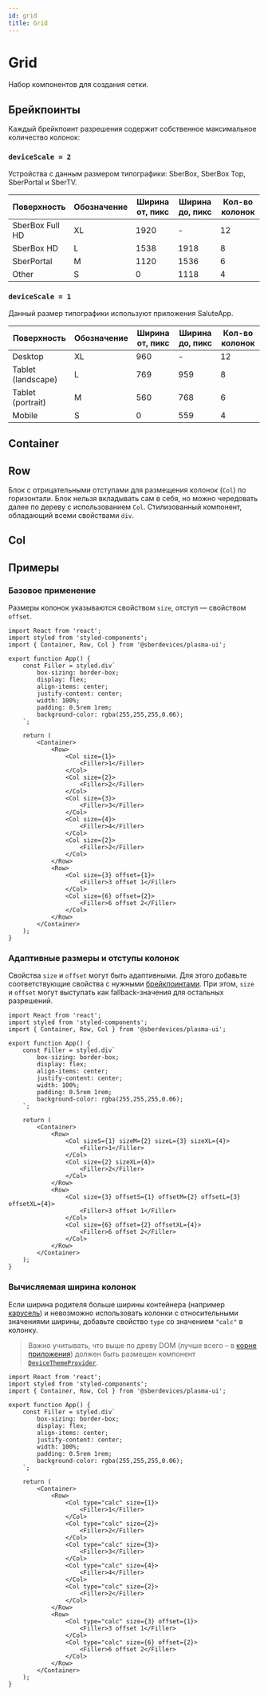 ```yaml
---
id: grid
title: Grid
---
```



# Grid
Набор компонентов для создания сетки.

<StorybookLink name="Grid" />

## Брейкпоинты
Каждый брейкпоинт разрешения содержит собственное максимальное количество колонок:

### `deviceScale = 2`
Устройства с данным размером типографики: SberBox, SberBox Top, SberPortal и SberTV.

| Поверхность        | Обозначение | Ширина от, пикс | Ширина до, пикс | Кол-во колонок |
| ------------------ |-------------| --------------- | --------------- | -------------- |
| SberBox Full HD    | XL          | 1920            | -               | 12             |
| SberBox HD         | L           | 1538            | 1918            | 8              |
| SberPortal         | M           | 1120            | 1536            | 6              |
| Other              | S           | 0               | 1118            | 4              |

### `deviceScale = 1`
Данный размер типографики используют приложения SaluteApp.

| Поверхность        | Обозначение | Ширина от, пикс | Ширина до, пикс | Кол-во колонок |
| ------------------ |-------------| --------------- | --------------- | -------------- |
| Desktop            | XL          | 960             | -               | 12             |
| Tablet (landscape) | L           | 769             | 959             | 8              |
| Tablet (portrait)  | M           | 560             | 768             | 6              |
| Mobile             | S           | 0               | 559             | 4              |

## Container
<Description name="Container" />

## Row
Блок с отрицательными отступами для размещения колонок (`Col`) по горизонтали.
Блок нельзя вкладывать сам в себя, но можно чередовать далее по дереву с использованием `Col`.
Стилизованный компонент, обладающий всеми свойствами `div`.

## Col
<Description name="Col" />
<PropsTable name="Col" />

## Примеры

### Базовое применение
Размеры колонок указываются свойством `size`, отступ — свойством `offset`.

```tsx live
import React from 'react';
import styled from 'styled-components';
import { Container, Row, Col } from '@sberdevices/plasma-ui';

export function App() {
    const Filler = styled.div`
        box-sizing: border-box;
        display: flex;
        align-items: center;
        justify-content: center;
        width: 100%;
        padding: 0.5rem 1rem;
        background-color: rgba(255,255,255,0.06);
    `;

    return (
        <Container>
            <Row>
                <Col size={1}>
                    <Filler>1</Filler>
                </Col>
                <Col size={2}>
                    <Filler>2</Filler>
                </Col>
                <Col size={3}>
                    <Filler>3</Filler>
                </Col>
                <Col size={4}>
                    <Filler>4</Filler>
                </Col>
                <Col size={2}>
                    <Filler>2</Filler>
                </Col>
            </Row>
            <Row>
                <Col size={3} offset={1}>
                    <Filler>3 offset 1</Filler>
                </Col>
                <Col size={6} offset={2}>
                    <Filler>6 offset 2</Filler>
                </Col>
            </Row>
        </Container>
    );
}
```

### Адаптивные размеры и отступы колонок
Свойства `size` и `offset` могут быть адаптивными.
Для этого добавьте соответствующие свойства с нужными [брейкпоинтами](#брейкпоинты).
При этом, `size` и `offset` могут выступать как fallback-значения для остальных разрешений.

```tsx live
import React from 'react';
import styled from 'styled-components';
import { Container, Row, Col } from '@sberdevices/plasma-ui';

export function App() {
    const Filler = styled.div`
        box-sizing: border-box;
        display: flex;
        align-items: center;
        justify-content: center;
        width: 100%;
        padding: 0.5rem 1rem;
        background-color: rgba(255,255,255,0.06);
    `;

    return (
        <Container>
            <Row>
                <Col sizeS={1} sizeM={2} sizeL={3} sizeXL={4}>
                    <Filler>1</Filler>
                </Col>
                <Col size={2} sizeXL={4}>
                    <Filler>2</Filler>
                </Col>
            </Row>
            <Row>
                <Col size={3} offsetS={1} offsetM={2} offsetL={3} offsetXL={4}>
                    <Filler>3 offset 1</Filler>
                </Col>
                <Col size={6} offset={2} offsetXL={4}>
                    <Filler>6 offset 2</Filler>
                </Col>
            </Row>
        </Container>
    );
}
```

### Вычисляемая ширина колонок
Если ширина родителя больше ширины контейнера (например [карусель](./carousel))
и невозможно использовать колонки с относительными значениями ширины,
добавьте свойство `type` со значением `"calc"` в колонку.

> Важно учитывать, что выше по древу DOM (лучше всего – в [корне приложения](../#корень-приложения))
должен быть размещен компонент [`DeviceThemeProvider`](./deviceThemeProvider).

```tsx live
import React from 'react';
import styled from 'styled-components';
import { Container, Row, Col } from '@sberdevices/plasma-ui';

export function App() {
    const Filler = styled.div`
        box-sizing: border-box;
        display: flex;
        align-items: center;
        justify-content: center;
        width: 100%;
        padding: 0.5rem 1rem;
        background-color: rgba(255,255,255,0.06);
    `;

    return (
        <Container>
            <Row>
                <Col type="calc" size={1}>
                    <Filler>1</Filler>
                </Col>
                <Col type="calc" size={2}>
                    <Filler>2</Filler>
                </Col>
                <Col type="calc" size={3}>
                    <Filler>3</Filler>
                </Col>
                <Col type="calc" size={4}>
                    <Filler>4</Filler>
                </Col>
                <Col type="calc" size={2}>
                    <Filler>2</Filler>
                </Col>
            </Row>
            <Row>
                <Col type="calc" size={3} offset={1}>
                    <Filler>3 offset 1</Filler>
                </Col>
                <Col type="calc" size={6} offset={2}>
                    <Filler>6 offset 2</Filler>
                </Col>
            </Row>
        </Container>
    );
}
```
